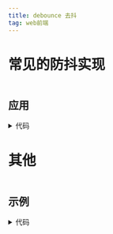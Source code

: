 ```yaml
---
title: debounce 去抖
tag: web前端
---
```



# 常见的防抖实现

```typescript file=src/shared/utils/debounce.ts
```

## 应用

<DebounceExample />

<details>
  <summary>代码</summary>
  ```typescript file=src/example/debounce/index.tsx
  ```
</details>

# 其他

```typescript file=src/shared/utils/trailed.ts
```

## 示例
<TrailedExample />

<details>
  <summary>代码</summary>
  ```typescript file=src/example/debounce/trailed.tsx
  ```
</details>
